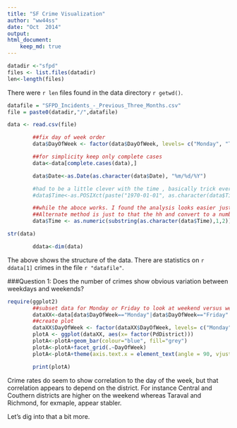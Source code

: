 ```yaml
---
title: "SF Crime Visualization"
author: "ww44ss"
date: "Oct  2014"
output: 
html_document:
    keep_md: true
---
```



```r

datadir <-"sfpd"
files <- list.files(datadir)
len<-length(files)

```

There were `r len` files found in the data directory `r getwd()`.  

```r

datafile = "SFPD_Incidents_-_Previous_Three_Months.csv"
file = paste0(datadir,"/",datafile)    

data <- read.csv(file)

        ##fix day of week order
        data$DayOfWeek <- factor(data$DayOfWeek, levels= c("Monday", "Tuesday", "Wednesday", "Thursday", "Friday", "Saturday", "Sunday"))

        ##for simplicity keep only complete cases
        data<-data[complete.cases(data),]

        data$Date<-as.Date(as.character(data$Date), "%m/%d/%Y")

        #had to be a little clever with the time , basically trick everything to think it is the same day.
        #data$Time<-as.POSIXct(paste("1970-01-01", as.character(data$Time)), format="%Y-%m-%d %H:%M")

        ##while the aboce works. I found the analysis looks easier just hacking out the hour....
        ##Alternate method is just to that the hh and convert to a number
        data$Time <- as.numeric(substring(as.character(data$Time),1,2))

str(data)

        ddata<-dim(data)


```

The above shows the structure of the data. There are statistics on `r ddata[1]` crimes in the file `r "datafile"`. 


###Question 1: Does the number of crimes show obvious variation between weekdays and weekends?

```r

require(ggplot2)
        ##subset data for Monday or Friday to look at weekend versus weekday
        dataXX<-data[data$DayOfWeek=="Monday"|data$DayOfWeek=="Friday"|data$DayOfWeek=="Tuesday"|data$DayOfWeek=="Saturday",]
        ##create plot
        dataXX$DayOfWeek <- factor(dataXX$DayOfWeek, levels= c("Monday", "Tuesday", "Friday", "Saturday"))
        plotA <- ggplot(dataXX, aes(x= factor(PdDistrict)))
        plotA<-plotA+geom_bar(colour="blue", fill="grey")
        plotA<-plotA+facet_grid(.~DayOfWeek)
        plotA<-plotA+theme(axis.text.x = element_text(angle = 90, vjust = 0.5, hjust=1))

        print(plotA)

```


Crime rates do seem to show correlation to the day of the week, but that correlation appears to depend on the district. For instance Central and Couthern districts are higher on the weekend whereas Taraval and Richmond, for exmaple, appear stabler.  

Let's dig into that a bit more.